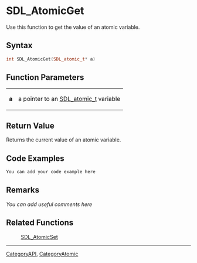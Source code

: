 
= SDL_AtomicGet =
Use this function to get the value of an atomic variable.


== Syntax ==
<syntaxhighlight lang='c++'>
int SDL_AtomicGet(SDL_atomic_t* a)
</syntaxhighlight>

== Function Parameters ==
{|
|'''a'''
|a pointer to an [[SDL_atomic_t]] variable
|}

== Return Value ==
Returns the current value of an atomic variable.

== Code Examples ==
<syntaxhighlight lang='c++'>
You can add your code example here
</syntaxhighlight>

== Remarks ==
''You can add useful comments here''

== Related Functions ==
:[[SDL_AtomicSet]]

----
[[CategoryAPI]], [[CategoryAtomic]]
